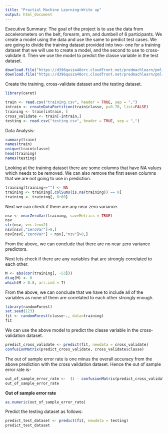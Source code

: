 ```yaml
---
title: "Practial Machine Learning~Write up"
output: html_document
---
```


Executive Summary: The goal of the project is to use the data from  accelerometers on the belt, forearm, arm, and dumbell of 6 participants. We create a model using the data and use the same to predict test cases. We are going to divide the training dataset provided into two- one for a training dataset that we will use to create a model, and the second to use to cross-validate it. Then we use the model to predict the classe variable in the test dataset.

```r
download.file("https://d396qusza40orc.cloudfront.net/predmachlearn/pml-training.csv", "training.csv", method ="auto")
download.file("https://d396qusza40orc.cloudfront.net/predmachlearn/pml-testing.csv", "testing.csv", method = "auto")
```

Create the training, cross-validate dataset and the testing dataset.

```r
library(caret)

train <- read.csv("training.csv", header = TRUE, sep = ",")
intrain <- createDataPartition(train$classe, p=0.70, list=FALSE)
training <- train[intrain, ]
cross_validate <- train[-intrain,]
testing <- read.csv("testing.csv", header = TRUE, sep = ",")
```

Data Analysis: 
```r
summary(train)
names(train)
unique(train$classe)
head(training)
names(testing)
```
Looking at the training dataset there are some columns that have NA values which needs to be removed. We can also remove the first seven columns that we are not going to use in prediction.
```r
training[training==""] <- NA
training <- training[,colSums(is.na(training)) == 0] 
training <- training[, 8:60]
```

Next we can check if there are any near zero variance.
```r
nsv <- nearZeroVar(training, saveMetrics = TRUE)
nsv
str(nsv, vec.len=2)
nsv[nsv[,"zeroVar"]>0,]
nsv[nsv[,"zeroVar"] + nsv[,"nzv"]>0,]
```

From the above, we can conclude that there are no near zero variance predictors.

Next lets check if there are any variables that are strongly correlated to each other.

```r
M <- abs(cor(training[, -53]))
diag(M) <- 0
which(M > 0.8, arr.ind = T)

```

From the above, we can conclude that we have to include all of the variables as none of them are correlated to each other strongly enough.

```r
library(randomForest)
set.seed(123)
fit <- randomForest(classe~., data=training)
fit
```

We can use the above model to predict the classe variable in the cross-validation dataset.

```r
predict_cross_validate <- predict(fit, newdata = cross_validate)
confusionMatrix(predict_cross_validate, cross_validate$classe)

```

The out of sample error rate is one minus the overall accuracy from the above prediction with the cross vaildation dataset. Hence the out of sample error rate is-

```r
out_of_sample_error_rate <-  (1 - confusionMatrix(predict_cross_validate,cross_validate$classe)$overall["Accuracy"] )
out_of_sample_error_rate
```

**Out of sample error rate**
```r
as.numeric(out_of_sample_error_rate)
```

Predict the testing dataset as follows:

```r
predict_test_dataset <- predict(fit, newdata = testing)
predict_test_dataset
```